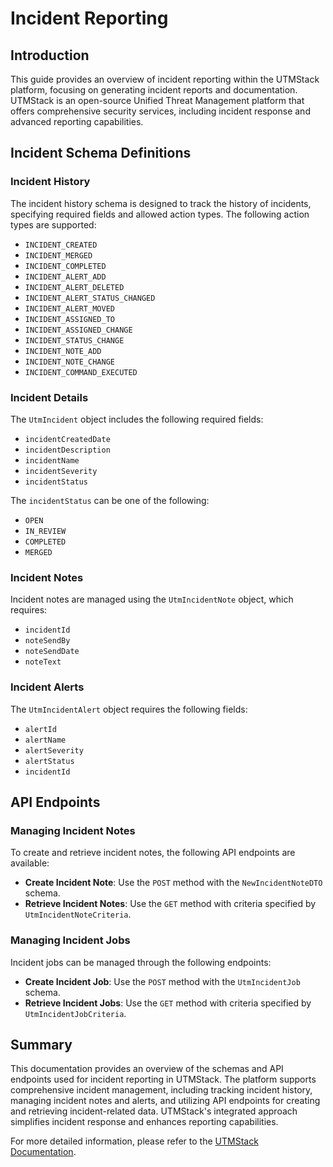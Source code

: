 # Incident Reporting

## Introduction

This guide provides an overview of incident reporting within the UTMStack platform, focusing on generating incident reports and documentation. UTMStack is an open-source Unified Threat Management platform that offers comprehensive security services, including incident response and advanced reporting capabilities.

## Incident Schema Definitions

### Incident History

The incident history schema is designed to track the history of incidents, specifying required fields and allowed action types. The following action types are supported:

- `INCIDENT_CREATED`
- `INCIDENT_MERGED`
- `INCIDENT_COMPLETED`
- `INCIDENT_ALERT_ADD`
- `INCIDENT_ALERT_DELETED`
- `INCIDENT_ALERT_STATUS_CHANGED`
- `INCIDENT_ALERT_MOVED`
- `INCIDENT_ASSIGNED_TO`
- `INCIDENT_ASSIGNED_CHANGE`
- `INCIDENT_STATUS_CHANGE`
- `INCIDENT_NOTE_ADD`
- `INCIDENT_NOTE_CHANGE`
- `INCIDENT_COMMAND_EXECUTED`

### Incident Details

The `UtmIncident` object includes the following required fields:

- `incidentCreatedDate`
- `incidentDescription`
- `incidentName`
- `incidentSeverity`
- `incidentStatus`

The `incidentStatus` can be one of the following:

- `OPEN`
- `IN_REVIEW`
- `COMPLETED`
- `MERGED`

### Incident Notes

Incident notes are managed using the `UtmIncidentNote` object, which requires:

- `incidentId`
- `noteSendBy`
- `noteSendDate`
- `noteText`

### Incident Alerts

The `UtmIncidentAlert` object requires the following fields:

- `alertId`
- `alertName`
- `alertSeverity`
- `alertStatus`
- `incidentId`

## API Endpoints

### Managing Incident Notes

To create and retrieve incident notes, the following API endpoints are available:

- **Create Incident Note**: Use the `POST` method with the `NewIncidentNoteDTO` schema.
- **Retrieve Incident Notes**: Use the `GET` method with criteria specified by `UtmIncidentNoteCriteria`.

### Managing Incident Jobs

Incident jobs can be managed through the following endpoints:

- **Create Incident Job**: Use the `POST` method with the `UtmIncidentJob` schema.
- **Retrieve Incident Jobs**: Use the `GET` method with criteria specified by `UtmIncidentJobCriteria`.

## Summary

This documentation provides an overview of the schemas and API endpoints used for incident reporting in UTMStack. The platform supports comprehensive incident management, including tracking incident history, managing incident notes and alerts, and utilizing API endpoints for creating and retrieving incident-related data. UTMStack's integrated approach simplifies incident response and enhances reporting capabilities.

For more detailed information, please refer to the [UTMStack Documentation](https://documentation.utmstack.com/v10/Getting%20started/introduction).
